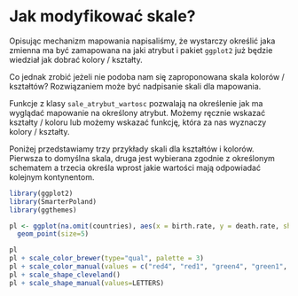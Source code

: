 # Jak modyfikować skale?

Opisując mechanizm mapowania napisaliśmy, że wystarczy określić jaka zmienna ma być zamapowana na jaki atrybut i pakiet `ggplot2` już będzie wiedział jak dobrać kolory / kształty.

Co jednak zrobić jeżeli nie podoba nam się zaproponowana skala kolorów / kształtów? Rozwiązaniem może być nadpisanie skali dla mapowania.

Funkcje z klasy `sale_atrybut_wartosc` pozwalają na określenie jak ma wyglądać mapowanie na określony atrybut. Możemy ręcznie wskazać kształty / koloru lub możemy wskazać funkcję, która za nas wyznaczy kolory / kształty. 

Poniżej przedstawiamy trzy przykłady skali dla kształtów i kolorów. Pierwsza to domyślna skala, druga jest wybierana zgodnie z określonym schematem a trzecia określa wprost jakie wartości mają odpowiadać kolejnym kontynentom.

```r
library(ggplot2)
library(SmarterPoland)
library(ggthemes)

pl <- ggplot(na.omit(countries), aes(x = birth.rate, y = death.rate, shape=continent, color=continent)) +
  geom_point(size=5) 

pl
pl + scale_color_brewer(type="qual", palette = 3)
pl + scale_color_manual(values = c("red4", "red1", "green4", "green1", "grey"))
pl + scale_shape_cleveland()
pl + scale_shape_manual(values=LETTERS) 
```
